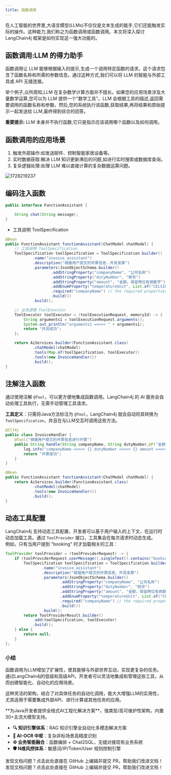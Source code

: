 ```yaml
---
title: 函数调用
---
```


在人工智能的世界里,大语言模型(LLMs)不仅仅是文本生成的能手,它们还能触发实际的操作。这种能力,我们称之为函数调用或函数调用。本文将深入探讨 LangChain4j 框架是如何实现这一强大功能的。

## 函数调用:LLM 的得力助手

函数调用让 LLM 能够根据输入的提示,生成一个调用特定函数的请求。这个请求包含了函数名称和所需的参数信息。通过这种方式,我们可以将 LLM 的智能与外部工具或 API 无缝连接。

举个例子,众所周知,LLM 在复杂数学计算方面并不擅长。如果您的应用场景涉及大量数学运算,您可以为 LLM 提供一个"数学工具"。LLM 会根据工具的描述,返回需要调用的函数名称和参数。然后,您的系统执行该函数,获取结果,再将结果和原始提示一起发送给 LLM,最终得到综合的回答。

**重要提示:** LLM 本身并不执行函数,它只是指示应该调用哪个函数以及如何调用。

## 函数调用的应用场景

1. 触发外部操作:如发送邮件、控制智能家居设备等。
2. 实时数据获取:解决 LLM 知识更新滞后的问题,如进行实时搜索或数据库查询。
3. 复杂逻辑处理:处理 LLM 难以直接计算的复杂数据运算问题。

<img src='https://minio.pigx.top/oss/202410/1728219237.png' alt='1728219237'/>

## 编码注入函数


```java
public interface FunctionAssistant {

    String chat(String message);
}
```

- 工具说明 ToolSpecification

```java
@Bean
public FunctionAssistant functionAssistant(ChatModel chatModel) {
    // 工具说明 ToolSpecification
    ToolSpecification toolSpecification = ToolSpecification.builder()
            .name("invoice_assistant")
            .description("根据用户提交的开票信息，开具发票")
            .parameters(JsonObjectSchema.builder()
                    .addStringProperty("companyName", "公司名称")
                    .addStringProperty("dutyNumber", "税号")
                    .addStringProperty("amount", "金额，保留两位有效数字")
                    .addEnumProperty("temperatureUnit", List.of("CELSIUS", "FAHRENHEIT"))
                    .required("companyName") // the required properties should be specified explicitly
                    .build())
            .build();

    // 业务逻辑 ToolExecutor
    ToolExecutor toolExecutor = (toolExecutionRequest, memoryId) -> {
        String arguments1 = toolExecutionRequest.arguments();
        System.out.println("arguments1 =>>>> " + arguments1);
        return "开具成功";
    };

    return AiServices.builder(FunctionAssistant.class)
            .chatModel(chatModel)
            .tools(Map.of(toolSpecification, toolExecutor))
            .tools(new InvoiceHandler())
            .build();
}
```

## 注解注入函数

通过使用注解 `@Tool`，可以更方便地集成函数调用。LangChain4j 的 AI 服务会自动处理工具执行，无需手动管理工具请求。

**工具定义**：只需将Java方法标注为 `@Tool`，LangChain4j 就会自动将其转换为 `ToolSpecification`，并且在与LLM交互时调用这些方法。

```java
@Slf4j
public class InvoiceHandler {
    @Tool("根据用户提交的开票信息进行开票")
    public String handle(String companyName, String dutyNumber,@P("金额保留两位有效数字") String amount) {
        log.info("companyName =>>>> {} dutyNumber =>>>> {} amount =>>>> {}", companyName, dutyNumber, amount);
        return "开票成功";
    }
}
```

```java
@Bean
public FunctionAssistant functionAssistant(ChatModel chatModel) {
    return AiServices.builder(FunctionAssistant.class)
            .chatModel(chatModel)
            .tools(new InvoiceHandler())
            .build();
}
```

## 动态工具配置

LangChain4j 支持动态工具配置，开发者可以基于用户输入的上下文，在运行时动态加载工具。通过 `ToolProvider` 接口，工具集会在每次请求时动态生成。  
例如，只有当用户提到 "booking" 时才加载相关的工具：


```java
ToolProvider toolProvider = (toolProviderRequest) -> {
    if (toolProviderRequest.userMessage().singleText().contains("booking")) {
        ToolSpecification toolSpecification = ToolSpecification.builder()
                .name("invoice_assistant")
                .description("根据用户提交的开票信息，开具发票")
                .parameters(JsonObjectSchema.builder()
                        .addStringProperty("companyName", "公司名称")
                        .addStringProperty("dutyNumber", "税号")
                        .addStringProperty("amount", "金额，保留两位有效数字")
                        .addEnumProperty("temperatureUnit", List.of("CELSIUS", "FAHRENHEIT"))
                        .required("companyName") // the required properties should be specified explicitly
                        .build())
                .build();
        return ToolProviderResult.builder()
            .add(toolSpecification, toolExecutor)
            .build();
    } else {
        return null;
    }
};
```



### 小结

函数调用为LLM增加了扩展性，使其能够与外部世界互动，实现更复杂的任务。通过LangChain4j的低级和高级API，开发者可以灵活地集成和管理这些工具，从而创建智能化、自动化的应用场景。

这种灵活的架构，结合了对具体任务的自动化调用，能大大增强LLM的实用性，尤其适用于需要集成外部API、进行计算或其他任务的应用。

<Card title="PIG AI应用开发平台 | 适合中大型企业构建自主可控的AI中台" icon="link" href="https://ai.pig4cloud.com">
**为Java开发者提供全栈式AI工程化解决方案**，强类型/高可维护性架构，内置30+主流大模型支持。

- **🔍 知识引擎体系**：RAG 知识引擎全自动化多模态解决方案
- **📝 AI-OCR 中枢**：复杂非标场景高精度识别
- **⚙️ 业务智能融合**：函数编排 + Chat2SQL，无缝对接现有业务系统
- **🛡️ N维风控体系**：敏感词/IP/Token/User 规则控制引擎
</Card>

<Card title="文档有误？请协助编辑" icon="pencil" href="https://github.com/javaai-pig4cloud-com/javaai-docs/edit/main/docs/11函数调用.mdx">
  发现文档问题？点击此处直接在 GitHub 上编辑并提交 PR，帮助我们改进文档！
</Card>



<Card title="文档有误？请协助编辑" icon="pencil" href="https://github.com/javaai-pig4cloud-com/javaai-docs/edit/main/docs/11-function-calling.mdx">
  发现文档问题？点击此处直接在 GitHub 上编辑并提交 PR，帮助我们改进文档！
</Card>
